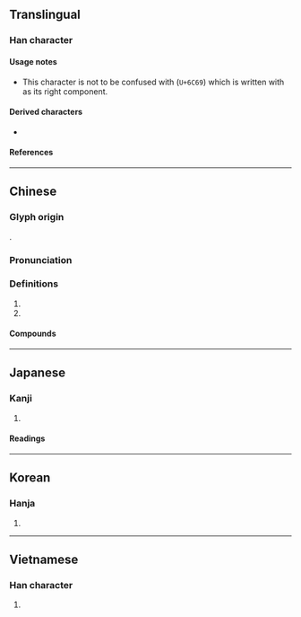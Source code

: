 {{also|汩}}
{{character info/new}}
==Translingual==

===Han character===
{{Han char|rn=85|rad=水|as=04|sn=7|four=36100|canj=EA|ids=⿰氵日}}

====Usage notes====
* This character is not to be confused with {{l|mul|汩}} (<code>U+6C69</code>) which is written with {{l|mul|曰|gloss=to [[speak]]}} as its right component.

====Derived characters====
* {{l|mul|[[𢩎]]}}

====References====
{{Han ref|kx=0607.090|dkj=17152|dj=1000.100|hdz=31564.020|uh=6C68}}

----

==Chinese==
{{zh-forms|alt=淿,漞,㵋}}

===Glyph origin===
{{Han etym}}
{{Han compound|水|冥|alt1=氵|c1=s|c2=p|t1=water|ls=psc}}.

===Pronunciation===
{{zh-pron
|m=mì
|c=mik6
|mn=be̍k
|mn-t=mig8/mêg8
|mc=2
|oc=y
|cat=pn,v
}}

===Definitions===
{{zh-hanzi}}

# {{zh-used|汨羅|{{w|Miluo City}} in [[Hunan]] [[province]]}}
# {{zh-used|汨羅江|{{w|Miluo River}} in [[Hunan]] [[province]] where {{w|Qu Yuan}} [[drown]]ed himself}}

====Compounds====
{{zh-der|汨羅|汨羅江}}

----

==Japanese==

===Kanji===
{{ja-kanji|grade=|rs=水04}}

# {{defn|lang=ja|sort=水04}}

====Readings====
{{ja-readings
|goon=みゃく
|kanon=べき
|kun=しず-む
}}

----

==Korean==

===Hanja===
{{ko-hanja|hangeul=[[멱]], [[골]]|eumhun=|rv=myeok, gol|mr=myŏk, kol|y=myek, kol}}

# {{defn|lang=ko|sort=水04}}

----

==Vietnamese==

===Han character===
{{vi-readings|rs=水04
|hanviet=mịch <!-- Note: cốt is Hán Việt reading of 汩 (U+6C69) -->
|nom=nhặt
}}

# {{defn|lang=vi|sort=水04}}